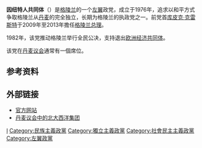 {{Infobox political party
|country = 格陵蘭
|colorcode = #AB2328
<!-- |name_english = Community of the People --><!-- unsupported parameter -->
|name_native = Inuit Ataqatigiit
|logo = 
|leader = 穆埃特·艾格德<ref>{{cite news |url=https://www.bbc.com/news/world-europe-56643429 |title=Greenland election: Opposition win casts doubt on mine |publisher=BBC |date=2021-04-07 |accessdate=2021-04-09 |archive-date=2021-06-30 |archive-url=https://web.archive.org/web/20210630231940/https://www.bbc.com/news/world-europe-56643429 |dead-url=no }}</ref>
|foundation = 1976年
|position= [[左翼|左翼]]
|headquarters = 
|ideology = [[社會民主主義|社會民主主義]]<br />[[民主社會主義|民主社會主義]]<ref name=copenhagen>{{cite web |last= |first= |title=Greenland wakes up to first power shift in 30 years |publisher=The Copenhagen Post |date=2009-06-03 |url=http://www.cphpost.dk/news/politics/90-politics/45828-greenland-wakes-up-to-first-power-shift-in-30-years.html |accessdate=2009-06-04 |deadurl=yes |archiveurl=https://web.archive.org/web/20090608164733/http://www.cphpost.dk/news/politics/90-politics/45828-greenland-wakes-up-to-first-power-shift-in-30-years.html |archivedate=2009-06-08 }}</ref><br />[[生态社会主义|生态社会主义]]<br />[[环境保护主义|环境保护主义]]<br />[[左翼民族主义|左翼民族主义]]<br />{{link-en|格陵兰独立|Greenlandic independence}}<ref name=india>{{cite web | last= | first= | title=Pro-independence party wins Greenland parliament election | work=[[Agence_France-Presse|Agence France-Presse]] | publisher=''[[The_Times_of_India|The Times of India]]'' | date=2009-06-03 | url=http://timesofindia.indiatimes.com/World/Pro-independence-party-wins-Greenland-parliament-election/articleshow/4611464.cms | accessdate=2009-06-04 | archive-date=2020-05-31 | archive-url=https://web.archive.org/web/20200531022706/https://timesofindia.indiatimes.com/World/Pro-independence-party-wins-Greenland-parliament-election/articleshow/4611464.cms | dead-url=no }}</ref>
|international = 
|european = 
|seats1_title = [[格陵蘭議會|格陵蘭議會]]
|seats1 = {{Infobox political party/seats|12|31|hex=#AB2328}}
|seats2_title = [[丹麥議會|丹麥議會]]<br />（格陵蘭席位）
|seats2 = {{Infobox political party/seats|1|2|hex=#AB2328}}
| affiliation1_title = 北歐組織
| affiliation1 = [[北歐綠色左翼聯盟|北歐綠色左翼聯盟]]
|youth_wing = 因纽特人共同体青年
|colours = [[紅色|紅色]]和[[白色|白色]]
|website = {{Url|http://www.ia.gl/ }}
}}

'''因纽特人共同体'''（{{lang-kl|Inuit Ataqatigiit}}）是[[格陵兰|格陵兰]]的一个[[左翼|左翼]]政党，成立于1976年，追求以和平方式争取格陵兰从[[丹麦|丹麦]]的完全独立，长期为格陵兰的执政党之一。前党首[[库皮克·克雷斯特|库皮克·克雷斯特]]于2009年至2013年擔任[[格陵兰总理|格陵兰总理]]。

1982年，该党推动格陵兰举行全民公决，支持退出[[欧洲经济共同体|欧洲经济共同体]]。

该党在[[丹麦议会|丹麦议会]]通常有一個席位。

==参考资料==
{{Reflist}}

== 外部链接 ==
* [http://www.ia.gl/ 官方网站]{{Wayback|url=http://www.ia.gl/ |date=20090613035751 }}
* [https://web.archive.org/web/20070701180918/http://www.dnag.dk/index.php?id=57&L=4 丹麦议会中的北大西洋集团]

{{格陵蘭小作品}}
{{格陵兰政党}}
{{丹麥政黨}}

[[Category:格陵兰政黨|I]]
[[Category:民族主義政黨|Category:民族主義政黨]]
[[Category:獨立主義政黨|Category:獨立主義政黨]]
[[Category:社會民主主義政黨|Category:社會民主主義政黨]]
[[Category:左翼政黨|Category:左翼政黨]]